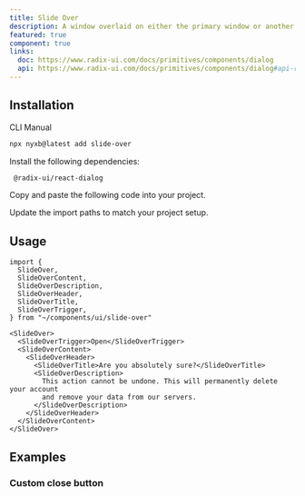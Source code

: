 ```yaml
---
title: Slide Over
description: A window overlaid on either the primary window or another dialog window, rendering the content underneath inert.
featured: true
component: true
links:
  doc: https://www.radix-ui.com/docs/primitives/components/dialog
  api: https://www.radix-ui.com/docs/primitives/components/dialog#api-reference
---
```


<ComponentPreview
  name="slide-over-demo"
  description="A sliding panel for editing or displaying extra details."
  styleSwitch={true}
  button="copy"
  dots={false}
/>

## Installation

<Tabs defaultValue="cli">

<TabsList>
  <TabsTrigger value="cli">CLI</TabsTrigger>
  <TabsTrigger value="manual">Manual</TabsTrigger>
</TabsList>
<TabsContent value="cli">

```bash
npx nyxb@latest add slide-over
```

</TabsContent>

<TabsContent value="manual">

<Steps>

<Step>Install the following dependencies:</Step>

```bash
 @radix-ui/react-dialog
```

<Step>Copy and paste the following code into your project.</Step>

<ComponentSource name="slide-over" />

<Step>Update the import paths to match your project setup.</Step>

</Steps>

</TabsContent>

</Tabs>

## Usage

```tsx
import {
  SlideOver,
  SlideOverContent,
  SlideOverDescription,
  SlideOverHeader,
  SlideOverTitle,
  SlideOverTrigger,
} from "~/components/ui/slide-over"
```

```tsx
<SlideOver>
  <SlideOverTrigger>Open</SlideOverTrigger>
  <SlideOverContent>
    <SlideOverHeader>
      <SlideOverTitle>Are you absolutely sure?</SlideOverTitle>
      <SlideOverDescription>
        This action cannot be undone. This will permanently delete your account
        and remove your data from our servers.
      </SlideOverDescription>
    </SlideOverHeader>
  </SlideOverContent>
</SlideOver>
```

## Examples

### Custom close button

<ComponentPreview
   name="slide-over-close-button"
   styleSwitch={true}
   button="copy"
   dots={false}
 />
